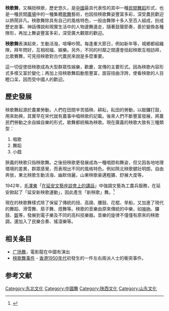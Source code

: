 {{multiple issues|
{{expert|time=2013-10-06T06:47:09+00:00}}
{{globalize|time=2013-10-06T06:47:09+00:00}}

{{Cleanup-rewrite}}
}}
{{中国非物质文化遗产
|级别 = 国
|省区市 =
|名称 = 秧歌
|图片 = Binus Operet 24-10-2009 Yangge.JPG
|申报地区或单位 =
|分类 = 传统舞蹈
|序号 = 105
|编号项目 = III-2
|登录时间 = 2006年
}}
'''秧歌舞'''，又稱扭秧歌，歷史悠久，是[[中國|中國]]最具代表性的其中一種[[民間舞蹈|民間舞蹈]]形式，也是一種民間[[廣場|廣場]]中的一種集體[[歌舞|歌舞]]藝術，也因扭秧歌舞姿豐富多彩，深受農民歡迎以熱鬧非凡。秧歌舞除具有自己的風格特色，一般由舞隊十多人至百人組成，扮成歷史故事、神話傳說和現實生活中的人物邊舞邊走，隨著鼓聲節奏，善於變換各種隊形，再加上舞姿豐富多彩，深受廣大觀眾的歡迎。

'''秧歌舞'''表演起來，生動活潑，喧嘩吵鬧。每逢重大節日，例如新年等，城鄉都組織隊，拜年問好，互相祝福、娛樂。另外，不同的村鄰之間還會扭起秧歌互相訪拜，比歌賽舞，可見扭秧歌對古代農民來說是多麼重要。

這一切促使扭秧歌成為大型群眾性娛樂，歡慶，宣傳的主要形式。因為秧歌內容形式多樣又富於變化；再加上扭秧歌舞蹈動態豐富，面容扭曲浮誇，使看秧歌的人目瞪口呆，因而受中國人的歡迎。

==歷史發展==

秧歌舞起源於農業勞動，人們在田間辛苦插秧、耕耘，耘田的勞動，以敲鑼打鼓，用來助興，其實早在宋代就有農事中唱秧歌的記載。後來人們不斷豐富發展，將農民們勞動之余自娛自樂的形式，歌舞都統稱為秧歌。現在廣義的秧歌大致有三種類型：
# 唱歌
# 舞蹈
# 小戲

狹義的秧歌只指秧歌舞。之後扭秧歌更發展成為一種唱腔和舞姿，但又因各地地理環境的差異，群眾感覺，而表現出不同的風格特色。例如陝北秧歌健壯明朗，自由奔放，東北秧歌生動活潑、幽默俏麗，山東秧歌豪邁粗獷、舒展大度等。

1942年，[[毛澤東|毛澤東]]「[[在延安文藝座談會上的講話|在延安文藝座談會上的講話]]」中強調文藝為工農兵服務，在延安掀起了「延安新秧歌運動」，因此產生「新秧歌」舞。<ref>{{Cite web| url=http://www.culturalink.gov.cn/portal/pubinfo/116014/20110725/068551970bfa492581a76beedbfd721a.html| title=秧歌的前前後後| date=2011-07-25| publisher=[[中華人民共和國文化部|中華人民共和國文化部]]外聯局| deadurl=yes| archiveurl=https://web.archive.org/web/20141031003308/http://www.culturalink.gov.cn/portal/pubinfo/116014/20110725/068551970bfa492581a76beedbfd721a.html| archivedate=2014-10-31}}</ref>

現在的秧歌舞樣式除了保留了傳統的扭、高蹺、腰鼓、花棍、旱船，又加進了現代的舞蹈、滑雪舞、扇子舞、燈舞等。秧歌的音樂由原來傳統的中樂，如[[嗩吶|嗩吶]]、鑼鼓、[[鈸|鈸]]等，發展到電子樂及不同的高科技樂器。音樂的旋律不僅僅有原來的秧歌調，還加入了民樂合奏、搖滾樂等。

== 相关条目 ==
*[[广场舞|广场舞]]，電影龍在中國有演出
*[[秧歌舞事件|秧歌舞事件]] - [[香港1950年代|香港1950年代]]初發生的一件左右兩派人士的衝突事件。

==参考文献==
{{reflist}}

{{Liaoning topics}}
[[Category:东北文化|Category:东北文化]]
[[Category:中國舞|Category:中國舞]]
[[Category:陕西文化|Category:陕西文化]]
[[Category:山东文化|Category:山东文化]]